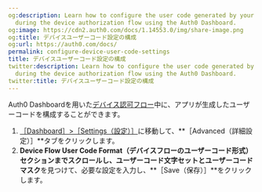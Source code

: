 ```yaml
---
og:description: Learn how to configure the user code generated by your applications
  during the device authorization flow using the Auth0 Dashboard.
og:image: https://cdn2.auth0.com/docs/1.14553.0/img/share-image.png
og:title: デバイスユーザーコード設定の構成
og:url: https://auth0.com/docs/
permalink: configure-device-user-code-settings
title: デバイスユーザーコード設定の構成
twitter:description: Learn how to configure the user code generated by your applications
  during the device authorization flow using the Auth0 Dashboard.
twitter:title: デバイスユーザーコード設定の構成
---
```


Auth0 Dashboardを用いた[デバイス認可フロー](/flows/concepts/device-auth)中に、アプリが生成したユーザーコードを構成することができます。

1. [［Dashboard］>［Settings（設定）］](%24%7Bmanage_url%7D/#/tenant)に移動して、**［Advanced（詳細設定）］**タブをクリックします。
2. **Device Flow User Code Format（デバイスフローのユーザーコード形式）**セクションまでスクロールし、**ユーザーコード文字セット**と**ユーザーコードマスク**を見つけて、必要な設定を入力し、**［Save（保存）］**をクリックします。